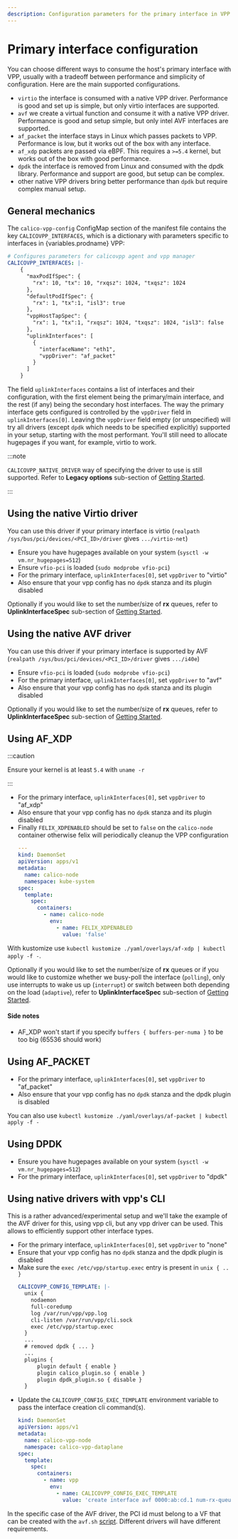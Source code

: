 ```yaml
---
description: Configuration parameters for the primary interface in VPP.
---
```


# Primary interface configuration

You can choose different ways to consume the host's primary interface with VPP, usually with a tradeoff between performance and simplicity of configuration. Here are the main supported configurations.

- `virtio` the interface is consumed with a native VPP driver. Performance is good and set up is simple, but only virtio interfaces are supported.
- `avf` we create a virtual function and consume it with a native VPP driver. Performance is good and setup simple, but only intel AVF interfaces are supported.
- `af_packet` the interface stays in Linux which passes packets to VPP. Performance is low, but it works out of the box with any interface.
- `af_xdp` packets are passed via eBPF. This requires a `>=5.4` kernel, but works out of the box with good performance.
- `dpdk` the interface is removed from Linux and consumed with the dpdk library. Performance and support are good, but setup can be complex.
- other native VPP drivers bring better performance than `dpdk` but require complex manual setup.

## General mechanics

The `calico-vpp-config` ConfigMap section of the manifest file contains the key `CALICOVPP_INTERFACES`, which is a dictionary with parameters
specific to interfaces in {variables.prodname} VPP:

```yaml
# Configures parameters for calicovpp agent and vpp manager
CALICOVPP_INTERFACES: |-
    {
      "maxPodIfSpec": {
        "rx": 10, "tx": 10, "rxqsz": 1024, "txqsz": 1024
      },
      "defaultPodIfSpec": {
        "rx": 1, "tx":1, "isl3": true
      },
      "vppHostTapSpec": {
        "rx": 1, "tx":1, "rxqsz": 1024, "txqsz": 1024, "isl3": false
      },
      "uplinkInterfaces": [
        {
          "interfaceName": "eth1",
          "vppDriver": "af_packet"
        }
      ]
    }
```

The field `uplinkInterfaces` contains a list of interfaces and their configuration, with the first element being the primary/main interface, and the
rest (if any) being the secondary host interfaces. The way the primary interface gets configured is controlled by the `vppDriver` field in `uplinkInterfaces[0]`.
Leaving the `vppDriver` field empty (or unspecified) will try all drivers (except `dpdk` which needs to be specified explicitly) supported in your setup,
starting with the most performant. You'll still need to allocate hugepages if you want, for example, virtio to work.

:::note

`CALICOVPP_NATIVE_DRIVER` way of specifying the driver to use is still supported. Refer to **Legacy options** sub-section of [Getting Started](../../getting-started/kubernetes/vpp/getting-started.mdx).

:::

## Using the native Virtio driver

You can use this driver if your primary interface is virtio (`realpath /sys/bus/pci/devices/<PCI_ID>/driver` gives `.../virtio-net`)

- Ensure you have hugepages available on your system (`sysctl -w vm.nr_hugepages=512`)
- Ensure `vfio-pci` is loaded (`sudo modprobe vfio-pci`)
- For the primary interface, `uplinkInterfaces[0]`, set `vppDriver` to "virtio"
- Also ensure that your vpp config has no `dpdk` stanza and its plugin disabled

Optionally if you would like to set the number/size of **rx** queues, refer to **UplinkInterfaceSpec** sub-section of [Getting Started](../../getting-started/kubernetes/vpp/getting-started.mdx).

## Using the native AVF driver

You can use this driver if your primary interface is supported by AVF (`realpath /sys/bus/pci/devices/<PCI_ID>/driver` gives `.../i40e`)

- Ensure `vfio-pci` is loaded (`sudo modprobe vfio-pci`)
- For the primary interface, `uplinkInterfaces[0]`, set `vppDriver` to "avf"
- Also ensure that your vpp config has no `dpdk` stanza and its plugin disabled

Optionally if you would like to set the number/size of **rx** queues, refer to **UplinkInterfaceSpec** sub-section of [Getting Started](../../getting-started/kubernetes/vpp/getting-started.mdx).

## Using AF_XDP

:::caution

Ensure your kernel is at least `5.4` with `uname -r`

:::

- For the primary interface, `uplinkInterfaces[0]`, set `vppDriver` to "af_xdp"
- Also ensure that your vpp config has no `dpdk` stanza and its plugin disabled
- Finally `FELIX_XDPENABLED` should be set to `false` on the `calico-node` container otherwise felix will periodically cleanup the VPP configuration
  ```yaml
  ---
  kind: DaemonSet
  apiVersion: apps/v1
  metadata:
    name: calico-node
    namespace: kube-system
  spec:
    template:
      spec:
        containers:
          - name: calico-node
            env:
              - name: FELIX_XDPENABLED
                value: 'false'
  ```

With kustomize use `kubectl kustomize ./yaml/overlays/af-xdp | kubectl apply -f -`.

Optionally if you would like to set the number/size of **rx** queues or if you would like to customize whether we busy-poll the interface (`polling`),
only use interrupts to wake us up (`interrupt`) or switch between both depending on the load (`adaptive`), refer to **UplinkInterfaceSpec** sub-section
of [Getting Started](../../getting-started/kubernetes/vpp/getting-started.mdx).

#### Side notes

- AF_XDP won't start if you specify `buffers { buffers-per-numa }` to be too big (65536 should work)

## Using AF_PACKET

- For the primary interface, `uplinkInterfaces[0]`, set `vppDriver` to "af_packet"
- Also ensure that your vpp config has no `dpdk` stanza and the dpdk plugin is disabled

You can also use `kubectl kustomize ./yaml/overlays/af-packet | kubectl apply -f -`

## Using DPDK

- Ensure you have hugepages available on your system (`sysctl -w vm.nr_hugepages=512`)
- For the primary interface, `uplinkInterfaces[0]`, set `vppDriver` to "dpdk"

## Using native drivers with vpp's CLI

This is a rather advanced/experimental setup and we'll take the example of the AVF driver for this, using vpp cli, but any vpp driver can be used.
This allows to efficiently support other interface types.

- For the primary interface, `uplinkInterfaces[0]`, set `vppDriver` to "none"
- Ensure that your vpp config has no `dpdk` stanza and the dpdk plugin is disabled
- Make sure the `exec /etc/vpp/startup.exec` entry is present in `unix { .. }`
  ```yaml
  CALICOVPP_CONFIG_TEMPLATE: |-
    unix {
      nodaemon
      full-coredump
      log /var/run/vpp/vpp.log
      cli-listen /var/run/vpp/cli.sock
      exec /etc/vpp/startup.exec
    }
    ...
    # removed dpdk { ... }
    ...
    plugins {
        plugin default { enable }
        plugin calico_plugin.so { enable }
        plugin dpdk_plugin.so { disable }
    }
  ```
- Update the `CALICOVPP_CONFIG_EXEC_TEMPLATE` environment variable to pass the interface creation cli command(s).
  ```yaml
  kind: DaemonSet
  apiVersion: apps/v1
  metadata:
    name: calico-vpp-node
    namespace: calico-vpp-dataplane
  spec:
    template:
      spec:
        containers:
          - name: vpp
            env:
              - name: CALICOVPP_CONFIG_EXEC_TEMPLATE
                value: 'create interface avf 0000:ab:cd.1 num-rx-queues 1'
  ```

In the specific case of the AVF driver, the PCI id must belong to a VF that can be created with the `avf.sh` [script](https://github.com/projectcalico/vpp-dataplane/blob/{{vppbranch}}/test/scripts/utils/avf.sh). Different drivers will have different requirements.
